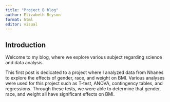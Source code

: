 ---
title: "Project B blog"
author: Elizabeth Bryson
format: html
editor: visual
---

## Introduction

Welcome to my blog, where we explore various subject regarding science and data analysis.

This first post is dedicated to a project where I analyzed data from Nhanes to explore the effects of gender, race, and weight on BMI. Various analyses were used for this project such as T-test, ANOVA, contingency tables, and regressions. Through these tests, we were able to determine that gender, race, and weight all have significant effects on BMI.
